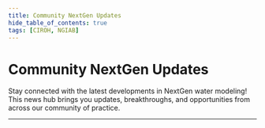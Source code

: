 ```yaml
---
title: Community NextGen Updates
hide_table_of_contents: true
tags: [CIROH, NGIAB]
---
```



<div className={styles.newsPageContainer}>
  <div className={styles.pageHeader}>
    <h1 className={styles.pageTitle}>Community NextGen Updates</h1>
    <p className={styles.pageSubtitle}>
      Stay connected with the latest developments in NextGen water modeling! This news hub brings you updates, breakthroughs, and opportunities from across our community of practice.
    </p>
  </div>



  <hr className={styles.divider} />

  <News/>
</div>